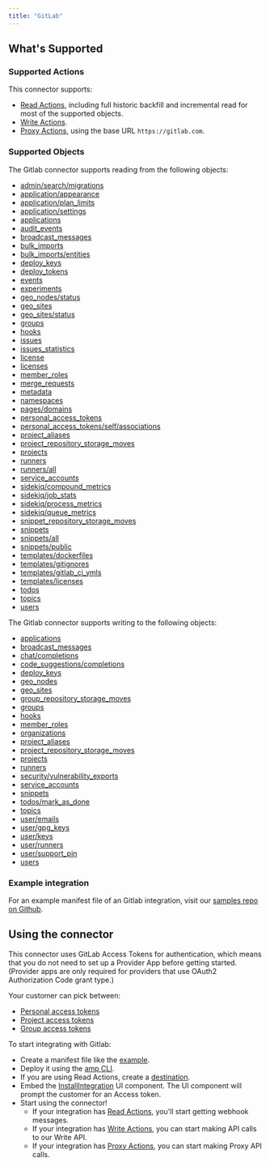 ```yaml
---
title: "GitLab"
---
```


## What's Supported

### Supported Actions

This connector supports:
- [Read Actions](/read-actions), including full historic backfill and incremental read for most of the supported objects.
- [Write Actions](/write-actions).
- [Proxy Actions](/proxy-actions), using the base URL `https://gitlab.com`.

### Supported Objects

The Gitlab connector supports reading from the following objects:

- [admin/search/migrations](https://docs.gitlab.com/api/admin/search_migrations)
- [application/appearance](https://docs.gitlab.com/api/appearance/#get-details-on-current-application-appearance)
- [application/plan_limits](https://docs.gitlab.com/api/plan_limits)
- [application/settings](https://docs.gitlab.com/api/settings)
- [applications](https://docs.gitlab.com/api/applications)
- [audit_events](https://docs.gitlab.com/api/audit_events)
- [broadcast_messages](https://docs.gitlab.com/api/broadcast_messages)
- [bulk_imports](https://docs.gitlab.com/api/bulk_imports)
- [bulk_imports/entities](https://docs.gitlab.com/api/bulk_imports/#list-group-or-project-migration-entities)
- [deploy_keys](https://docs.gitlab.com/api/deploy_keys)
- [deploy_tokens](https://docs.gitlab.com/api/deploy_tokens)
- [events](https://docs.gitlab.com/api/events)
- [experiments](https://docs.gitlab.com/api/experiments)
- [geo_nodes/status](https://docs.gitlab.com/api/geo_nodes#status)
- [geo_sites](https://docs.gitlab.com/api/geo_sites)
- [geo_sites/status](https://docs.gitlab.com/api/geo_sites#status)
- [groups](https://docs.gitlab.com/api/groups)
- [hooks](https://docs.gitlab.com/api/system_hooks)
- [issues](https://docs.gitlab.com/api/issues)
- [issues_statistics](https://docs.gitlab.com/api/issues_statistics)
- [license](https://docs.gitlab.com/api/license)
- [licenses](https://docs.gitlab.com/api/templates/licenses)
- [member_roles](https://docs.gitlab.com/api/member_roles)
- [merge_requests](https://docs.gitlab.com/api/merge_requests)
- [metadata](https://docs.gitlab.com/api/metadata)
- [namespaces](https://docs.gitlab.com/api/namespaces)
- [pages/domains](https://docs.gitlab.com/api/pages_domains/)
- [personal_access_tokens](https://docs.gitlab.com/api/personal_access_tokens)
- [personal_access_tokens/self/associations](https://docs.gitlab.com/api/personal_access_tokens/#list-all-token-associations)
- [project_aliases](https://docs.gitlab.com/api/project_aliases)
- [project_repository_storage_moves](https://docs.gitlab.com/api/project_repository_storage_moves)
- [projects](https://docs.gitlab.com/api/projects)
- [runners](https://docs.gitlab.com/api/runners)
- [runners/all](https://docs.gitlab.com/api/runners/#list-all-runners)
- [service_accounts](https://docs.gitlab.com/api/service_accounts)
- [sidekiq/compound_metrics](https://docs.gitlab.com/api/sidekiq_metrics)
- [sidekiq/job_stats](https://docs.gitlab.com/api/sidekiq_metrics/#get-the-current-job-statistics)
- [sidekiq/process_metrics](https://docs.gitlab.com/api/sidekiq_metrics/#get-the-current-process-metrics)
- [sidekiq/queue_metrics](https://docs.gitlab.com/api/sidekiq_metrics)
- [snippet_repository_storage_moves](https://docs.gitlab.com/api/snippet_repository_storage_moves)
- [snippets](https://docs.gitlab.com/api/snippets)
- [snippets/all](https://docs.gitlab.com/api/snippets/#list-all-snippets)
- [snippets/public](https://docs.gitlab.com/api/snippets/#list-all-public-snippets)
- [templates/dockerfiles](https://docs.gitlab.com/api/templates/dockerfiles)
- [templates/gitignores](https://docs.gitlab.com/api/templates/gitignores)
- [templates/gitlab_ci_ymls](https://docs.gitlab.com/api/templates/gitlab_ci_ymls)
- [templates/licenses](https://docs.gitlab.com/api/templates/licenses)
- [todos](https://docs.gitlab.com/api/todos)
- [topics](https://docs.gitlab.com/api/topics)
- [users](https://docs.gitlab.com/api/users)

The Gitlab connector supports writing to the following objects:

- [applications](https://docs.gitlab.com/api/applications)
- [broadcast_messages](https://docs.gitlab.com/api/broadcast_messages)
- [chat/completions](https://docs.gitlab.com/api/chat)
- [code_suggestions/completions](http://docs.gitlab.com/api/suggestions/)
- [deploy_keys](https://docs.gitlab.com/api/deploy_keys)
- [geo_nodes](https://docs.gitlab.com/api/geo_nodes)
- [geo_sites](https://docs.gitlab.com/api/geo_sites)
- [group_repository_storage_moves](https://docs.gitlab.com/api/group_repository_storage_moves)
- [groups](https://docs.gitlab.com/api/groups)
- [hooks](https://docs.gitlab.com/administration/system_hooks/)
- [member_roles](https://docs.gitlab.com/api/member_roles/#create-a-instance-member-role)
- [organizations](https://docs.gitlab.com/api/organizations)
- [project_aliases](https://docs.gitlab.com/api/project_aliases)
- [project_repository_storage_moves](https://docs.gitlab.com/api/project_repository_storage_moves)
- [projects](https://docs.gitlab.com/api/projects)
- [runners](https://docs.gitlab.com/api/runners)
- [security/vulnerability_exports](https://docs.gitlab.com/api/vulnerability_exports/)
- [service_accounts](https://docs.gitlab.com/api/service_accounts/)
- [snippets](https://docs.gitlab.com/api/snippets)
- [todos/mark_as_done](https://docs.gitlab.com/api/todos/#mark-all-to-do-items-as-done)
- [topics](https://docs.gitlab.com/api/topics)
- [user/emails](https://docs.gitlab.com/api/user_email_addresses/#add-an-email-address)
- [user/gpg_keys](https://docs.gitlab.com/api/user/gpg_keys)
- [user/keys](https://docs.gitlab.com/api/user/keys)
- [user/runners](https://docs.gitlab.com/api/user/runners)
- [user/support_pin](https://docs.gitlab.com/api/users/#create-a-support-pin)
- [users](https://docs.gitlab.com/api/users)

### Example integration

For an example manifest file of an Gitlab integration, visit our [samples repo on Github](https://github.com/amp-labs/samples/blob/main/gitlab/amp.yaml).

## Using the connector

This connector uses GitLab Access Tokens for authentication, which means that you do not need to set up a Provider App before getting started. (Provider apps are only required for providers that use OAuth2 Authorization Code grant type.)

Your customer can pick between:
- [Personal access tokens](https://docs.gitlab.com/user/profile/personal_access_tokens/)
- [Project access tokens](https://docs.gitlab.com/user/project/settings/project_access_tokens/)
- [Group access tokens](https://docs.gitlab.com/user/group/settings/group_access_tokens/)

To start integrating with Gitlab:

- Create a manifest file like the [example](https://github.com/amp-labs/samples/blob/main/gitlab/amp.yaml).
- Deploy it using the [amp CLI](/cli/overview).
- If you are using Read Actions, create a [destination](/destinations).
- Embed the [InstallIntegration](/embeddable-ui-components#install-integration) UI component. The UI component will prompt the customer for an Access token.
- Start using the connector!
  - If your integration has [Read Actions](/read-actions), you'll start getting webhook messages.
  - If your integration has [Write Actions](/write-actions), you can start making API calls to our Write API.
  - If your integration has [Proxy Actions](/proxy-actions), you can start making Proxy API calls.
